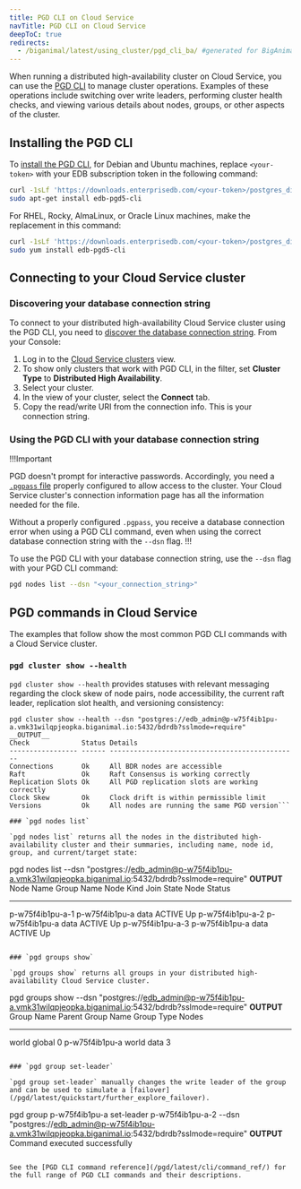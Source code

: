 ```yaml
---
title: PGD CLI on Cloud Service
navTitle: PGD CLI on Cloud Service
deepToC: true
redirects:
  - /biganimal/latest/using_cluster/pgd_cli_ba/ #generated for BigAnimal URL path removal branch
---
```


When running a distributed high-availability cluster on Cloud Service, you can use the [PGD CLI](/pgd/latest/cli/) to manage cluster operations. 
Examples of these operations include switching over write leaders, performing cluster health checks, and viewing various details about nodes, groups, or other aspects of the cluster.

## Installing the PGD CLI

To [install the PGD CLI](/pgd/latest/cli/installing/), for Debian and Ubuntu machines, replace `<your-token>` with your EDB subscription token in the following command:

```bash
curl -1sLf 'https://downloads.enterprisedb.com/<your-token>/postgres_distributed/setup.deb.sh' | sudo -E bash
sudo apt-get install edb-pgd5-cli
```

For RHEL, Rocky, AlmaLinux, or Oracle Linux machines, make the replacement in this command:

```bash
curl -1sLf 'https://downloads.enterprisedb.com/<your-token>/postgres_distributed/setup.rpm.sh' | sudo -E bash
sudo yum install edb-pgd5-cli
```

## Connecting to your Cloud Service cluster

### Discovering your database connection string

To connect to your distributed high-availability Cloud Service cluster using the PGD CLI, you need to [discover the database connection string](/pgd/latest/cli/discover_connections/). From your Console:

1.  Log in to the [Cloud Service clusters](https://portal.biganimal.com/clusters) view.
2.  To show only clusters that work with PGD CLI, in the filter, set **Cluster Type** to **Distributed High Availability**.
3.  Select your cluster.
4.  In the view of your cluster, select the **Connect** tab.
5.  Copy the read/write URI from the connection info. This is your connection string.

### Using the PGD CLI with your database connection string

!!!Important

PGD doesn't prompt for interactive passwords. Accordingly, you need a [`.pgpass` file](https://www.postgresql.org/docs/current/libpq-pgpass.html) properly configured to allow access to the cluster. Your Cloud Service cluster's connection information page has all the information needed for the file. 

Without a properly configured `.pgpass`, you receive a database connection error when using a PGD CLI command, even when using the correct database connection string with the `--dsn` flag.
!!!

To use the PGD CLI with your database connection string, use the `--dsn` flag with your PGD CLI command:

```bash
pgd nodes list --dsn "<your_connection_string>"
```

## PGD commands in Cloud Service

The examples that follow show the most common PGD CLI commands with a Cloud Service cluster.

### `pgd cluster show --health`

`pgd cluster show --health` provides statuses with relevant messaging regarding the clock skew of node pairs, node accessibility, the current raft leader, replication slot health, and versioning consistency:

```
pgd cluster show --health --dsn "postgres://edb_admin@p-w75f4ib1pu-a.vmk31wilqpjeopka.biganimal.io:5432/bdrdb?sslmode=require"
__OUTPUT__
Check             Status Details
----------------- ------ -----------------------------------------------
Connections       Ok     All BDR nodes are accessible
Raft              Ok     Raft Consensus is working correctly
Replication Slots Ok     All PGD replication slots are working correctly
Clock Skew        Ok     Clock drift is within permissible limit
Versions          Ok     All nodes are running the same PGD version```

### `pgd nodes list`

`pgd nodes list` returns all the nodes in the distributed high-availability cluster and their summaries, including name, node id, group, and current/target state:

```
pgd nodes list --dsn "postgres://edb_admin@p-w75f4ib1pu-a.vmk31wilqpjeopka.biganimal.io:5432/bdrdb?sslmode=require"
__OUTPUT__
Node Name        Group Name     Node Kind Join State Node Status
---------------- -------------- --------- ---------- -----------
p-w75f4ib1pu-a-1 p-w75f4ib1pu-a data      ACTIVE     Up
p-w75f4ib1pu-a-2 p-w75f4ib1pu-a data      ACTIVE     Up
p-w75f4ib1pu-a-3 p-w75f4ib1pu-a data      ACTIVE     Up
```

### `pgd groups show`

`pgd groups show` returns all groups in your distributed high-availability Cloud Service cluster. 

```
pgd groups show --dsn "postgres://edb_admin@p-w75f4ib1pu-a.vmk31wilqpjeopka.biganimal.io:5432/bdrdb?sslmode=require"
__OUTPUT__
Group Name     Parent Group Name Group Type Nodes
-------------- ----------------- ---------- -----
world                            global     0
p-w75f4ib1pu-a world             data       3
```

### `pgd group set-leader`

`pgd group set-leader` manually changes the write leader of the group and can be used to simulate a [failover](/pgd/latest/quickstart/further_explore_failover).

```
pgd group p-w75f4ib1pu-a set-leader p-w75f4ib1pu-a-2 --dsn "postgres://edb_admin@p-w75f4ib1pu-a.vmk31wilqpjeopka.biganimal.io:5432/bdrdb?sslmode=require"
__OUTPUT__
Command executed successfully
```

See the [PGD CLI command reference](/pgd/latest/cli/command_ref/) for the full range of PGD CLI commands and their descriptions. 
